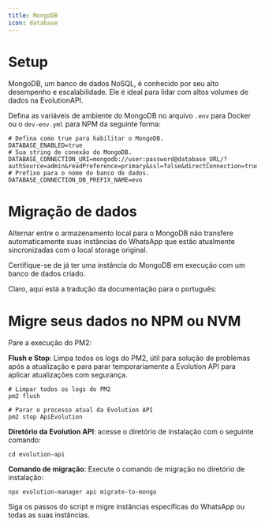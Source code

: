 ```yaml
---
title: MongoDB
icon: database
---
```


# Setup

MongoDB, um banco de dados NoSQL, é conhecido por seu alto desempenho e escalabilidade. Ele é ideal para lidar com altos volumes de dados na EvolutionAPI.

Defina as variáveis de ambiente do MongoDB no arquivo `.env` para Docker ou o `dev-env.yml` para NPM da seguinte forma:

~~~ shell
# Defina como true para habilitar o MongoDB.
DATABASE_ENABLED=true
# Sua string de conexão do MongoDB.
DATABASE_CONNECTION_URI=mongodb://user:password@database_URL/?authSource=admin&readPreference=primary&ssl=false&directConnection=true
# Prefixo para o nome do banco de dados.
DATABASE_CONNECTION_DB_PREFIX_NAME=evo
~~~

# Migração de dados

Alternar entre o armazenamento local para o MongoDB não transfere automaticamente suas instâncias do WhatsApp que estão atualmente sincronizadas com o local storage original.

<Note>Certifique-se de já ter uma instância do MongoDB em execução com um banco de dados criado.</Note>

Claro, aqui está a tradução da documentação para o português:

# Migre seus dados no NPM ou NVM

Pare a execução do PM2:

**Flush e Stop**: Limpa todos os logs do PM2, útil para solução de problemas após a atualização e para parar temporariamente a Evolution API para aplicar atualizações com segurança.

~~~ shell
# Limpar todos os logs do PM2
pm2 flush

# Parar o processo atual da Evolution API
pm2 stop ApiEvolution
~~~

**Diretório da Evolution API**: acesse o diretório de instalação com o seguinte comando:
~~~
cd evolution-api
~~~

**Comando de migração**: Execute o comando de migração no diretório de instalação:
~~~
npx evolution-manager api migrate-to-mongo
~~~

Siga os passos do script e migre instâncias específicas do WhatsApp ou todas as suas instâncias.